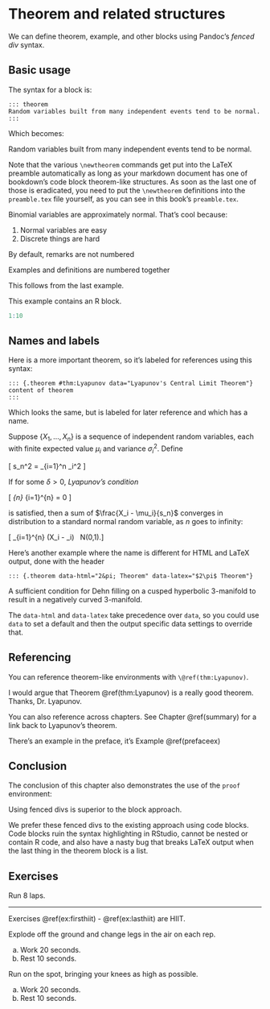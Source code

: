 # Theorem and related structures {#theorems}

We can define theorem, example, and other blocks using Pandoc's *fenced div* syntax.

## Basic usage

The syntax for a block is:

~~~
::: theorem
Random variables built from many independent events tend to be normal.
:::
~~~

Which becomes:

::: theorem
Random variables built from many independent events tend to be normal.
:::

Note that the various `\newtheorem` commands get put into the LaTeX preamble automatically
as long as your markdown document has one of bookdown's code block theorem-like structures.
As soon as the last one of those is eradicated, you need to put the `\newtheorem` definitions
into the `preamble.tex` file yourself, as you can see in this book's `preamble.tex`.

::: theorem
Binomial variables are approximately normal.  That's cool because:

1. Normal variables are easy
2. Discrete things are hard
:::

::: remark
By default, remarks are not numbered
:::

::: example
Examples and definitions are numbered together
:::

::: definition
This follows from the last example.
:::

::: example
This example contains an R block.
```r
1:10
```
:::

## Names and labels

Here is a more important theorem, so it's labeled for references using this syntax:

~~~
::: {.theorem #thm:Lyapunov data="Lyapunov's Central Limit Theorem"}
content of theorem
:::
~~~

Which looks the same, but is labeled for later reference and which has a name.

::: {.theorem #thm:Lyapunov data="Lyapunov's Central Limit Theorem"}
Suppose $\{X_1, \ldots, X_n\}$ is a sequence of independent random variables, each with finite expected value $\mu_i$ and variance $\sigma_i^2$.
Define

\[ s_n^2 = \sum_{i=1}^n \sigma_i^2 \]

If for some $\delta > 0$, _Lyapunov’s condition_\index{Lyapunov's condition}

\[ \lim_{n\to\infty} \frac{1}{s_{n}^{2+\delta}} \sum_{i=1}^{n} \operatorname{E}\left[|X_{i} - \mu_{i}|^{2+\delta}\right] = 0 \]

is satisfied, then a sum of $\frac{X_i - \mu_i}{s_n}$ converges in distribution to a standard normal random variable, as $n$ goes to infinity:

\[ \frac{1}{s_n} \sum_{i=1}^{n} \left(X_i - \mu_i\right) \ \xrightarrow{d}\ N(0,1).\]
:::

Here's another example where the name is different for HTML and LaTeX output, done with the header

~~~
::: {.theorem data-html="2&pi; Theorem" data-latex="$2\pi$ Theorem"}
~~~

::: {.theorem data-html="2&pi; Theorem" data-latex="$2\pi$ Theorem"}
A sufficient condition for Dehn filling on a cusped hyperbolic 3-manifold to result in a negatively curved 3-manifold.
:::

The `data-html` and `data-latex` take precedence over `data`, so you could use `data` to set a
default and then the output specific data settings to override that.

## Referencing

You can reference theorem-like environments with ```\@ref(thm:Lyapunov)```. 

I would argue that Theorem \@ref(thm:Lyapunov) is a really good theorem.  Thanks, Dr. Lyapunov.

You can also reference across chapters. See Chapter \@ref(summary) for a link back to Lyapunov's theorem.

There's an example in the preface, it's Example \@ref(prefaceex)

## Conclusion

The conclusion of this chapter also demonstrates the use of the `proof` environment:

::: theorem
Using fenced divs is superior to the block approach.
:::

::: proof
We prefer these fenced divs to the existing approach using code blocks.  Code blocks ruin the syntax highlighting in RStudio, cannot be nested or contain R code, and also have a nasty bug that breaks LaTeX output when the last thing in the theorem block is a list.
:::

## Exercises {-}

::: exercise
Run 8 laps.
:::

---------
Exercises \@ref(ex:firsthiit) - \@ref(ex:lasthiit) are HIIT.

::: {.exercise #ex:firsthiit}
Explode off the ground and change legs in the air on each rep.

a. Work 20 seconds.
b. Rest 10 seconds.
:::

::: exercise
Run on the spot, bringing your knees as high as possible.
:::

::: {.exercise #ex:lasthiit}
a. Work 20 seconds.
b. Rest 10 seconds.
:::
